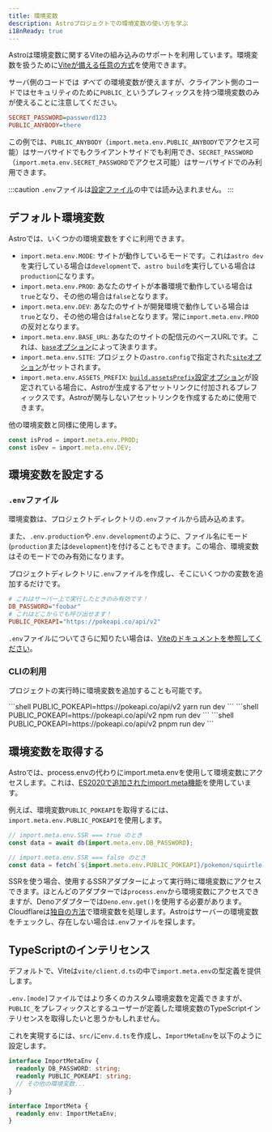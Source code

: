 ```yaml
---
title: 環境変数
description: Astroプロジェクトでの環境変数の使い方を学ぶ
i18nReady: true
---
```


Astroは環境変数に関するViteの組み込みのサポートを利用しています。環境変数を扱うために[Viteが備える任意の方式](https://vitejs.dev/guide/env-and-mode.html)を使用できます。

サーバ側のコードでは _すべて_ の環境変数が使えますが、クライアント側のコードではセキュリティのために`PUBLIC_`というプレフィックスを持つ環境変数のみが使えることに注意してください。

```ini title=".env"
SECRET_PASSWORD=password123
PUBLIC_ANYBODY=there
```

この例では、`PUBLIC_ANYBODY`（`import.meta.env.PUBLIC_ANYBODY`でアクセス可能）はサーバサイドでもクライアントサイドでも利用でき、`SECRET_PASSWORD`（`import.meta.env.SECRET_PASSWORD`でアクセス可能）はサーバサイドでのみ利用できます。

:::caution
`.env`ファイルは[設定ファイル](/ja/guides/configuring-astro/#environment-variables)の中では読み込まれません。
:::

## デフォルト環境変数

Astroでは、いくつかの環境変数をすぐに利用できます。

- `import.meta.env.MODE`: サイトが動作しているモードです。これは`astro dev`を実行している場合は`development`で、`astro build`を実行している場合は`production`になります。
- `import.meta.env.PROD`: あなたのサイトが本番環境で動作している場合は`true`となり、その他の場合は`false`となります。
- `import.meta.env.DEV`: あなたのサイトが開発環境で動作している場合は`true`となり、その他の場合は`false`となります。常に`import.meta.env.PROD`の反対となります。
- `import.meta.env.BASE_URL`: あなたのサイトの配信元のベースURLです。これは、[`base`オプション](/ja/reference/configuration-reference/#base)によって決まります。
- `import.meta.env.SITE`: プロジェクトの`astro.config`で指定された[`site`オプション](/ja/reference/configuration-reference/#site)がセットされます。
- `import.meta.env.ASSETS_PREFIX`: [`build.assetsPrefix`設定オプション](/ja/reference/configuration-reference/#buildassetsprefix)が設定されている場合に、Astroが生成するアセットリンクに付加されるプレフィックスです。Astroが関与しないアセットリンクを作成するために使用できます。

他の環境変数と同様に使用します。

```ts utils.ts
const isProd = import.meta.env.PROD;
const isDev = import.meta.env.DEV;
```

## 環境変数を設定する

### `.env`ファイル

環境変数は、プロジェクトディレクトリの`.env`ファイルから読み込めます。

また、`.env.production`や`.env.development`のように、ファイル名にモード(`production`または`development`)を付けることもできます。この場合、環境変数はそのモードでのみ有効になります。

プロジェクトディレクトリに`.env`ファイルを作成し、そこにいくつかの変数を追加するだけです。

```ini title=".env"
# これはサーバー上で実行したときのみ有効です！
DB_PASSWORD="foobar"
# これはどこからでも呼び出せます！
PUBLIC_POKEAPI="https://pokeapi.co/api/v2"
```

`.env`ファイルについてさらに知りたい場合は、[Viteのドキュメントを参照してください](https://vitejs.dev/guide/env-and-mode.html#env-files)。

### CLIの利用

プロジェクトの実行時に環境変数を追加することも可能です。

<PackageManagerTabs>
 <Fragment slot="yarn">
    ```shell
    PUBLIC_POKEAPI=https://pokeapi.co/api/v2 yarn run dev
    ```
 </Fragment>
 <Fragment slot="npm">
    ```shell
    PUBLIC_POKEAPI=https://pokeapi.co/api/v2 npm run dev
    ```
 </Fragment>
 <Fragment slot="pnpm">
    ```shell
    PUBLIC_POKEAPI=https://pokeapi.co/api/v2 pnpm run dev
    ```
 </Fragment>
</PackageManagerTabs>

## 環境変数を取得する

Astroでは、process.envの代わりにimport.meta.envを使用して環境変数にアクセスします。これは、[ES2020で追加されたimport.meta機能](https://tc39.es/ecma262/2020/#prod-ImportMeta)を使用しています。

例えば、環境変数`PUBLIC_POKEAPI`を取得するには、`import.meta.env.PUBLIC_POKEAPI`を使用します。

```js /(?<!//.*)import.meta.env.[A-Z_]+/
// import.meta.env.SSR === true のとき
const data = await db(import.meta.env.DB_PASSWORD);

// import.meta.env.SSR === false のとき
const data = fetch(`${import.meta.env.PUBLIC_POKEAPI}/pokemon/squirtle`);
```

SSRを使う場合、使用するSSRアダプターによって実行時に環境変数にアクセスできます。ほとんどのアダプターでは`process.env`から環境変数にアクセスできますが、Denoアダプターでは`Deno.env.get()`を使用する必要があります。Cloudflareは[独自の方法](/ja/guides/integrations-guide/cloudflare/#cloudflare-runtime)で環境変数を処理します。Astroはサーバーの環境変数をチェックし、存在しない場合は`.env`ファイルを探します。

## TypeScriptのインテリセンス

デフォルトで、Viteは`vite/client.d.ts`の中で`import.meta.env`の型定義を提供します。

`.env.[mode]`ファイルではより多くのカスタム環境変数を定義できますが、`PUBLIC_`をプレフィックスとするユーザーが定義した環境変数のTypeScriptインテリセンスを取得したいと思うかもしれません。

これを実現するには、`src/`に`env.d.ts`を作成し、`ImportMetaEnv`を以下のように設定します。

```ts title="src/env.d.ts"
interface ImportMetaEnv {
  readonly DB_PASSWORD: string;
  readonly PUBLIC_POKEAPI: string;
  // その他の環境変数...
}

interface ImportMeta {
  readonly env: ImportMetaEnv;
}
```
